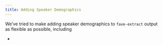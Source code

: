 ```yaml
---
title: Adding Speaker Demographics
---
```


We've tried to make adding speaker demographics to `fave-extract` output as flexible as possible, including

- 